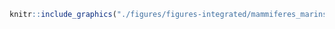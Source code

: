 <!-- #### Mammifères marins - Petit rorqual {-} -->


<!-- -------------------------------------------------- -->

```r
knitr::include_graphics("./figures/figures-integrated/mammiferes_marins-petit_rorqual.png")
```

<br>
